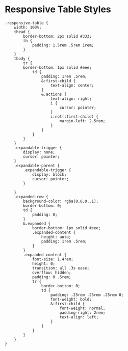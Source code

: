 

<Meta title="Components/Responsive Table/Styles" />

# Responsive Table Styles

```
.responsive-table {
    width: 100%;
    thead {
        border-bottom: 2px solid #333;
        th {
            padding: 1.5rem .5rem 1rem;
        }
    }
    tbody {
        tr {
        border-bottom: 1px solid #eee;
            td {
                padding: 1rem .5rem;
                &:first-child {
                    text-align: center;
                }
                &.actions {
                    text-align: right;
                    i {
                        cursor: pointer;
                    }
                    i:not(:first-child) {
                        margin-left: 2.5rem;
                    }
                }
            }
        }
    }
    .expandable-trigger {
        display: none;
        cursor: pointer;
    }
    .expandable-parent {
        .expandable-trigger {
            display: block;
            cursor: pointer;
        }
        
    }
    .expanded-row {
        background-color: rgba(0,0,0,.1);
        border-bottom: 0;
        td {
            padding: 0;
        }
        &.expanded {
            border-bottom: 1px solid #eee;
            .expanded-content {
                height: auto;
                padding: 1rem .5rem;
            }
        }
        .expanded-content {
            font-size: 1.4rem;
            height: 0;
            transition: all .3s ease;
            overflow: hidden;
            padding: 0 .5rem;
            tr {
                border-bottom: 0;
                td {
                    padding: .25rem .25rem .25rem 0;
                    font-weight: bold;
                    &:first-child {
                        font-weight: normal;
                        padding-right: 2rem;
                        text-align: left;
                    }
                }
            }
        }
    }
}
```